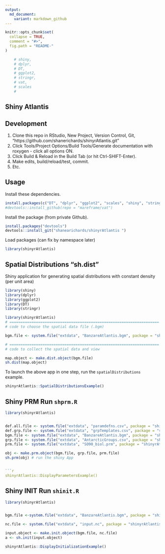```yaml
---
output:
  md_document:
    variant: markdown_github
---
```


<!-- README.md is generated from README.Rmd. Please edit that file -->

```r
knitr::opts_chunk$set(
  collapse = TRUE,
  comment = "#>",
  fig.path = "README-"
)

    # shiny,
    # dplyr,
    # DT,
    # ggplot2,
    # stringr,
    # vat,
    # scales
    # 
```

## Shiny Atlantis

## Development

1. Clone this repo in RStudio, New Project, Version Control, Git, "https://github.com/shanerichards/shinyrAtlantis.git"
2. Click Tools/Project Options/Build Tools/Generate documentation with roxygen - click all options ON. 
3. Click Build & Reload in the Build Tab (or hit Ctrl-SHIFT-Enter). 
4. Make edits, build/reload/test, commit. 
5. Etc. 



## Usage

Install these dependencies. 

```r

install.packages(c("DT", "dplyr", "ggplot2", "scales", "shiny", "stringr", "data.table"))
#devtools::install_github(repo = "mareframe/vat")
```

Install the package (from private Github). 

```r
install.packages("devtools")
devtools::install_git("shanearichards/shinyrAtlantis ")
```

Load packages (can fix by namespace later)

```r
library(shinyrAtlantis)
```

## Spatial Distributions "sh.dist"

Shiny application for generating spatial distributions with constant density (per unit area)


```r
library(shiny)
library(dplyr)
library(ggplot2)
library(DT)
library(stringr)

library(shinyrAtlantis)
# ====================================================================
# code to choose the spatial data file (.bgm)

bgm.file <- system.file("extdata", "BanzareAtlantis.bgm", package = "shinyrAtlantis")

# ====================================================================
# code to collect the spatial data and view

map.object <- make.dist.object(bgm.file)
sh.dist(map.object)

```

To launch the above app in one step, run the `spatialDistributions` example.  


```r
shinyrAtlantis::SpatialDistributionsExample()
```

## Shiny PRM Run `shprm.R`

```r
library(shinyrAtlantis)


def.all.file <- system.file("extdata", "paramdefns.csv", package = "shinyrAtlantis")
def.grp.file <- system.file("extdata", "grpTemplates.csv", package = "shinyrAtlantis")
bgm.file <- system.file("extdata", "BanzareAtlantis.bgm", package = "shinyrAtlantis")
grp.file <- system.file("extdata", "AntarcticGroups.csv", package = "shinyrAtlantis")
prm.file <- system.file("extdata", "SO90_biol.prm", package = "shinyrAtlantis")

obj <- make.prm.object(bgm.file, grp.file, prm.file)
sh.prm(obj) # run the shiny App


```r
shinyrAtlantis::DisplayParametersExample()
```


## Shiny INIT Run `shinit.R`

```r
library(shinyrAtlantis)


bgm.file <-system.file("extdata", "BanzareAtlantis.bgm", package = "shinyrAtlantis")

nc.file <- system.file("extdata", "input.nc", package = "shinyrAtlantis")

input.object <- make.init.object(bgm.file, nc.file)
a <- sh.init(input.object)
```


```r
shinyrAtlantis::DisplayInitializationExample()
```
